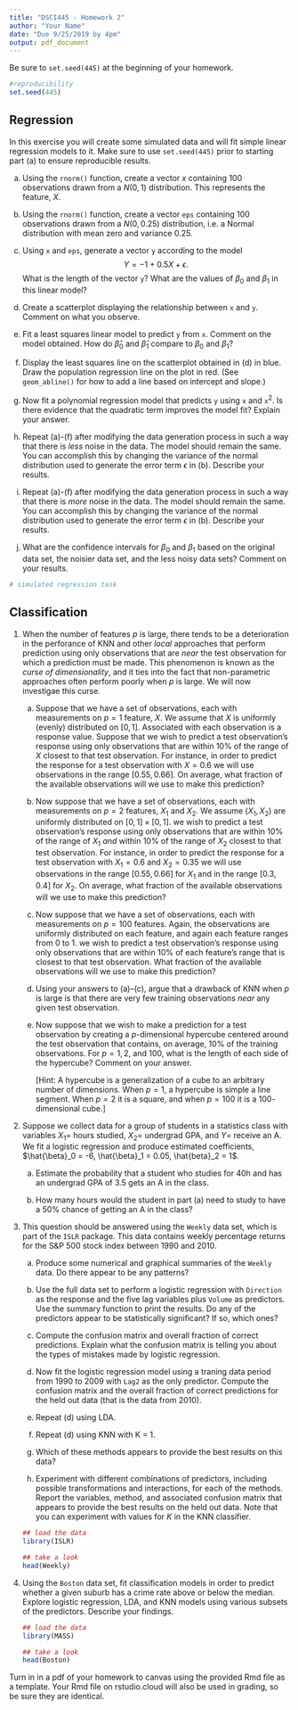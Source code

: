 ```yaml
---
title: "DSCI445 - Homework 2"
author: "Your Name"
date: "Due 9/25/2019 by 4pm"
output: pdf_document
---
```


Be sure to `set.seed(445)` at the beginning of your homework. 

```r
#reproducibility
set.seed(445)
```

## Regression

In this exercise you will create some simulated data and will fit simple linear regression models to it. Make sure to use `set.seed(445)` prior to starting part (a) to ensure reproducible results.

(a) Using the `rnorm()` function, create a vector $x$ containing $100$ observations drawn from a $N(0, 1)$ distribution. This represents the feature, $X$.

(b) Using the `rnorm()` function, create a vector `eps` containing $100$ observations drawn from a $N(0, 0.25)$ distribution, i.e. a Normal distribution with mean zero and variance $0.25$.

(c) Using `x` and `eps`, generate a vector `y` according to the model
    $$
    Y = -1 + 0.5 X + \epsilon.
    $$
    What is the length of the vector `y`? What are the values of $\beta_0$ and $\beta_1$ in this linear model?
    
(d) Create a scatterplot displaying the relationship between `x` and `y`. Comment on what you observe.

(e) Fit a least squares linear model to predict `y` from `x`. Comment on the model obtained. How do $\hat{\beta}_0$ and $\hat{\beta}_1$ compare to $\beta_0$ and $\beta_1$?

(f) Display the least squares line on the scatterplot obtained in (d) in blue. Draw the population regression line on the plot in red. (See `geom_abline()` for how to add a line based on intercept and slope.)

(g) Now fit a polynomial regression model that predicts `y` using `x` and $\texttt{x}^2$. Is there evidence that the quadratic term improves the model fit? Explain your answer.

(h) Repeat (a)-(f) after modifying the data generation process in such a way that there is *less* noise in the data. The model should remain the same. You can accomplish this by changing the variance of the normal distribution used to generate the error term $\epsilon$ in (b). Describe your results.

(i) Repeat (a)-(f) after modifying the data generation process in such a way that there is *more* noise in the data. The model should remain the same. You can accomplish this by changing the variance of the normal distribution used to generate the error term $\epsilon$ in (b). Describe your results.

(j) What are the confidence intervals for $\beta_0$ and $\beta_1$ based on the original data set, the noisier data set, and the less noisy data sets? Comment on your results.

```r
# simulated regression task
```
    
## Classification

1. When the number of features $p$ is large, there tends to be a deterioration in the perforance of KNN and other *local* approaches that perform prediction using only observations that are *near* the test observation for which a prediction must be made. This phenomenon is known as the *curse of dimensionality*, and it ties into the fact that non-parametric approaches often perform poorly when $p$ is large. We will now investigae this curse.

    (a) Suppose that we have a set of observations, each with measurements on $p = 1$ feature, $X$. We assume that $X$ is uniformly (evenly) distributed on $[0,1]$. Associated with each observation is a response value. Suppose that we wish to predict a test observation's response using only observations that are within $10\%$ of the range of $X$ closest to that test observation. For instance, in order to predict the response for a test observation with $X = 0.6$ we will use observations in the range $[0.55, 0.66]$. On average, what fraction of the available observations will we use to make this prediction?
    
    (b) Now suppose that we have a set of observations, each with measurements on $p = 2$ features, $X_1$ and $X_2$. We assume $(X_1, X_2)$ are uniformly distributed on $[0,1]\times[0,1]$. we wish to predict a test observation's response using only observations that are within $10\%$ of the range of $X_1$ *and* within $10\%$ of the range of $X_2$ closest to that test observation. For instance, in order to predict the response for a test observation with $X_1 = 0.6$ and $X_2 = 0.35$ we will use observations in the range $[0.55, 0.66]$ for $X_1$ and in the range $[0.3, 0.4]$ for $X_2$. On average, what fraction of the available observations will we use to make this prediction?
    
    (c) Now suppose that we have a set of observations, each with measurements on $p = 100$ features. Again, the observations are uniformly distributed on each feature, and again each feature ranges from $0$ to $1$. we wish to predict a test observation's response using only observations that are within $10\%$ of each feature's range that is closest to that test observation. What fraction of the available observations will we use to make this prediction?
    
    (d) Using your answers to (a)--(c), argue that a drawback of KNN when $p$ is large is that there are very few training observations *near* any given test observation.
    
    (e) Now suppose that we wish to make a prediction for a test observation by creating a $p$-dimensional hypercube centered around the test observation that contains, on average, $10\%$ of the training observations. For $p = 1, 2,$ and $100$, what is the length of each side of the hypercube? Comment on your answer.
    
        [Hint: A hypercube is a generalization of a cube to an arbitrary number of dimensions. When $p = 1$, a hypercube is simple a line segment. When $p = 2$ it is a square, and when $p = 100$ it is a $100$-dimensional cube.]
        
2. Suppose we collect data for a group of students in a statistics class with variables $X_1 =$ hours studied, $X_2 =$ undergrad GPA, and $Y =$ receive an A. We fit a logistic regression and produce estimated coefficients, $\hat{\beta}_0 = -6, \hat{\beta}_1 = 0.05, \hat{beta}_2 = 1$.

    (a) Estimate the probability that a student who studies for $40$h and has an undergrad GPA of $3.5$ gets an A in the class.
    
    (b) How many hours would the student in part (a) need to study to have a $50\%$ chance of getting an A in the class?
    
3. This question should be answered using the `Weekly` data set, which is part of the `ISLR` package. This data contains weekly percentage returns for the S&P 500 stock index between 1990 and 2010.

    (a) Produce some numerical and graphical summaries of the `Weekly` data. Do there appear to be any patterns?
    
    (b) Use the full data set to perform a logistic regression with `Direction` as the response and the five lag variables plus `Volume` as predictors. Use the summary function to print the results. Do any of the predictors appear to be statistically significant? If so, which ones?
    
    (c) Compute the confusion matrix and overall fraction of correct predictions. Explain what the confusion matrix is telling you about the types of mistakes made by logistic regression.
    
    (d) Now fit the logistic regression model using a traning data period from 1990 to 2009 with `Lag2` as the only predictor. Compute the confusion matrix and the overall fraction of correct predictions for the held out data (that is the data from 2010).
    
    (e) Repeat (d) using LDA.
    
    (f) Repeat (d) using KNN with K = 1.
    
    (h) Which of these methods appears to provide the best results on this data?
    
    (i) Experiment with different combinations of predictors, including possible transformations and interactions, for each of the methods. Report the variables, method, and associated confusion matrix that appears to provide the best results on the held out data. Note that you can experiment with values for $K$ in the KNN classifier.
    
    ```r
    ## load the data
    library(ISLR)
    
    ## take a look
    head(Weekly)
    ```
    
4. Using the `Boston` data set, fit classification models in order to predict whether a given suburb has a crime rate above or below the median. Explore logistic regression, LDA, and KNN models using various subsets of the predictors. Describe your findings.


    ```r
    ## load the data
    library(MASS)
    
    ## take a look
    head(Boston)
    ```
    
Turn in in a pdf of your homework to canvas using the provided Rmd file as a template. Your Rmd file on rstudio.cloud will also be used in grading, so be sure they are identical.